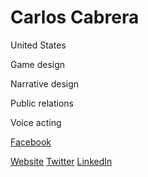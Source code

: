 # Carlos Cabrera

<Location>

United States

</Location>

<Skills>

Game design

Narrative design

Public relations

Voice acting

</Skills>

<Personal>

[Facebook](https://facebook.com/carlosatscg)

</Personal>

<Business>

[Website](http://carloscabrera.carrd.co/)
[Twitter](https://twitter.com/carlosatscg)
[LinkedIn](https://www.linkedin.com/carlosmercedcabrera)

</Business>